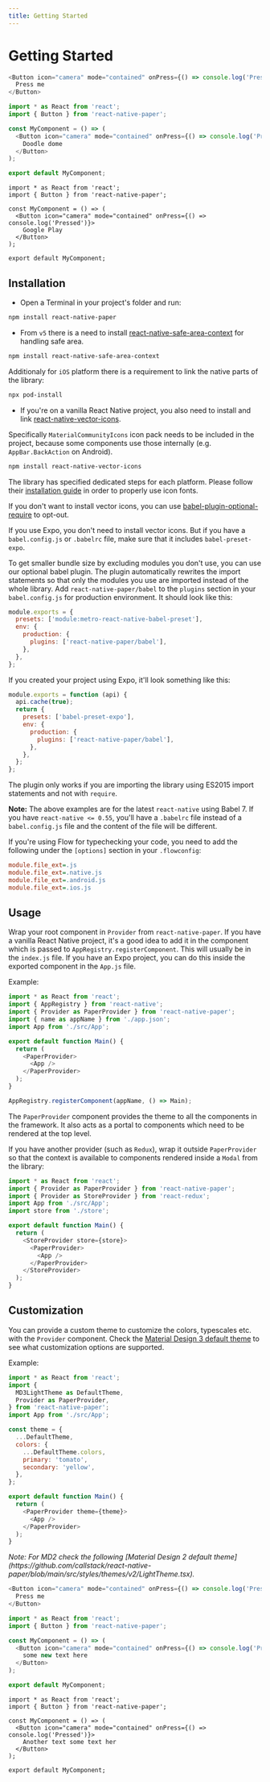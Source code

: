 ```yaml
---
title: Getting Started
---
```


# Getting Started

```js preview
<Button icon="camera" mode="contained" onPress={() => console.log('Pressed')}>
  Press me
</Button>
```

```js
import * as React from 'react';
import { Button } from 'react-native-paper';

const MyComponent = () => (
  <Button icon="camera" mode="contained" onPress={() => console.log('Pressed')}>
    Doodle dome
  </Button>
);

export default MyComponent;
```

```tsx
import * as React from 'react';
import { Button } from 'react-native-paper';

const MyComponent = () => (
  <Button icon="camera" mode="contained" onPress={() => console.log('Pressed')}>
    Google Play
  </Button>
);

export default MyComponent;
```

## Installation

- Open a Terminal in your project's folder and run:

```bash npm2yarn
npm install react-native-paper
```

- From `v5` there is a need to install [react-native-safe-area-context](https://github.com/th3rdwave/react-native-safe-area-context) for handling safe area.

```bash npm2yarn
npm install react-native-safe-area-context
```

Additionaly for `iOS` platform there is a requirement to link the native parts of the library:

```bash
npx pod-install
```

- If you're on a vanilla React Native project, you also need to install and link [react-native-vector-icons](https://github.com/oblador/react-native-vector-icons).

Specifically `MaterialCommunityIcons` icon pack needs to be included in the project, because some components use those internally (e.g. `AppBar.BackAction` on Android).

```bash npm2yarn
npm install react-native-vector-icons
```

The library has specified dedicated steps for each platform. Please follow their [installation guide](https://github.com/oblador/react-native-vector-icons#installation) in order to properly use icon fonts.

If you don't want to install vector icons, you can use [babel-plugin-optional-require](https://github.com/satya164/babel-plugin-optional-require) to opt-out.

If you use Expo, you don't need to install vector icons. But if you have a `babel.config.js` or `.babelrc` file, make sure that it includes `babel-preset-expo`.

To get smaller bundle size by excluding modules you don't use, you can use our optional babel plugin. The plugin automatically rewrites the import statements so that only the modules you use are imported instead of the whole library. Add `react-native-paper/babel` to the `plugins` section in your `babel.config.js` for production environment. It should look like this:

```js
module.exports = {
  presets: ['module:metro-react-native-babel-preset'],
  env: {
    production: {
      plugins: ['react-native-paper/babel'],
    },
  },
};
```

If you created your project using Expo, it'll look something like this:

```js
module.exports = function (api) {
  api.cache(true);
  return {
    presets: ['babel-preset-expo'],
    env: {
      production: {
        plugins: ['react-native-paper/babel'],
      },
    },
  };
};
```

The plugin only works if you are importing the library using ES2015 import statements and not with `require`.

**Note:** The above examples are for the latest `react-native` using Babel 7. If you have `react-native <= 0.55`, you'll have a `.babelrc` file instead of a `babel.config.js` file and the content of the file will be different.

If you're using Flow for typechecking your code, you need to add the following under the `[options]` section in your `.flowconfig`:

```ini
module.file_ext=.js
module.file_ext=.native.js
module.file_ext=.android.js
module.file_ext=.ios.js
```

## Usage

Wrap your root component in `Provider` from `react-native-paper`. If you have a vanilla React Native project, it's a good idea to add it in the component which is passed to `AppRegistry.registerComponent`. This will usually be in the `index.js` file. If you have an Expo project, you can do this inside the exported component in the `App.js` file.

Example:

```js
import * as React from 'react';
import { AppRegistry } from 'react-native';
import { Provider as PaperProvider } from 'react-native-paper';
import { name as appName } from './app.json';
import App from './src/App';

export default function Main() {
  return (
    <PaperProvider>
      <App />
    </PaperProvider>
  );
}

AppRegistry.registerComponent(appName, () => Main);
```

The `PaperProvider` component provides the theme to all the components in the framework. It also acts as a portal to components which need to be rendered at the top level.

If you have another provider (such as `Redux`), wrap it outside `PaperProvider` so that the context is available to components rendered inside a `Modal` from the library:

```js
import * as React from 'react';
import { Provider as PaperProvider } from 'react-native-paper';
import { Provider as StoreProvider } from 'react-redux';
import App from './src/App';
import store from './store';

export default function Main() {
  return (
    <StoreProvider store={store}>
      <PaperProvider>
        <App />
      </PaperProvider>
    </StoreProvider>
  );
}
```

## Customization

You can provide a custom theme to customize the colors, typescales etc. with the `Provider` component. Check the [Material Design 3 default theme](https://github.com/callstack/react-native-paper/blob/main/src/styles/themes/v3/LightTheme.tsx) to see what customization options are supported.

Example:

```js
import * as React from 'react';
import {
  MD3LightTheme as DefaultTheme,
  Provider as PaperProvider,
} from 'react-native-paper';
import App from './src/App';

const theme = {
  ...DefaultTheme,
  colors: {
    ...DefaultTheme.colors,
    primary: 'tomato',
    secondary: 'yellow',
  },
};

export default function Main() {
  return (
    <PaperProvider theme={theme}>
      <App />
    </PaperProvider>
  );
}
```

<i>
  Note: For MD2 check the following [Material Design 2 default
  theme](https://github.com/callstack/react-native-paper/blob/main/src/styles/themes/v2/LightTheme.tsx).
</i>

```js preview
<Button icon="camera" mode="contained" onPress={() => console.log('Pressed')}>
  Press me
</Button>
```

```js
import * as React from 'react';
import { Button } from 'react-native-paper';

const MyComponent = () => (
  <Button icon="camera" mode="contained" onPress={() => console.log('Pressed')}>
    some new text here
  </Button>
);

export default MyComponent;
```

```tsx
import * as React from 'react';
import { Button } from 'react-native-paper';

const MyComponent = () => (
  <Button icon="camera" mode="contained" onPress={() => console.log('Pressed')}>
    Another text some text her
  </Button>
);

export default MyComponent;
```
